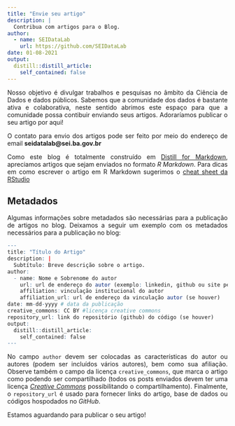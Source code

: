 ```yaml
---
title: "Envie seu artigo"
description: |
  Contribua com artigos para o Blog.
author:
  - name: SEIDataLab
    url: https://github.com/SEIDataLab
date: 01-08-2021
output:
  distill::distill_article:
    self_contained: false
---
```

<style>
body {text-align: justify}
</style>

Nosso objetivo é divulgar trabalhos e pesquisas no âmbito da Ciência de Dados e dados públicos. Sabemos que a comunidade dos dados é bastante ativa e colaborativa, neste sentido abrimos este espaço para que a comunidade possa contibuir enviando seus artigos. Adoraríamos publicar o seu artigo por aqui!

O contato para envio dos artigos pode ser feito por meio do endereço de email **seidatalab@sei.ba.gov.br**

Como este blog é totalmente construído em [Distill for Markdown](https://rstudio.github.io/distill), apreciamos artigos que sejam enviados no formato *R Markdown*. Para dicas em como escrever o artigo em R Markdown sugerimos o [cheat sheet da RStudio](https://rstudio.com/wp-content/uploads/2015/02/rmarkdown-cheatsheet.pdf)

## Metadados

Algumas informações sobre metadados são necessárias para a publicação de artigos no blog. Deixamos a seguir um exemplo com os metadados necessários para a publicação no blog:

```r
---
title: "Título do Artigo"
description: |
  Subtítulo: Breve descrição sobre o artigo.
author:
  - name: Nome e Sobrenome do autor 
    url: url de endereço do autor (exemplo: linkedin, github ou site pessoal)
    affiliation: vinculação institucional do autor
    affiliation_url: url de endereço da vinculação autor (se houver)
date: mm-dd-yyyy # data da publicação
creative_commons: CC BY #licença creative commons
repository_url: link do repositório (github) do código (se houver)
output: 
  distill::distill_article:
    self_contained: false
---

```

No campo `author` devem ser colocadas as características do autor ou autores (podem ser incluídos vários autores), bem como sua afiliação. Observe também o campo da licença `creative_commons`, que marca o artigo como podendo ser compartilhado (todos os posts enviados devem ter uma licença [*Creative Commons*](https://creativecommons.org/licenses/by/3.0/br/) possibilitando o compartilhamento). Finalmente, o `repository_url` é usado para fornecer links do artigo, base de dados ou códigos hospodados no *GitHub*.

Estamos aguardando para publicar o seu artigo!
